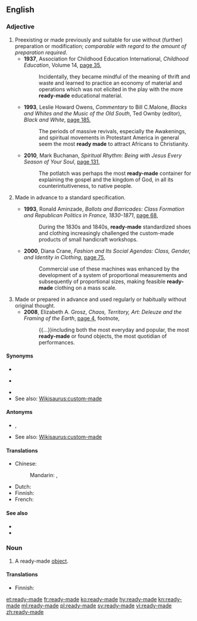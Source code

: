 {{also|readymade}}
==English==

===Adjective===
{{en-adj}}

# Preexisting or made previously and suitable for use without (further) preparation or modification; ''comparable with regard to the amount of preparation required''.
#* '''1937''', Association for Childhood Education International, ''Childhood Education'', Volume 14, [https://books.google.com.au/books?id=nM0VAQAAIAAJ&q=%22the+more%7Cmost+ready-made%22&dq=%22the+more%7Cmost+ready-made%22&hl=en&sa=X&ei=su7yVN4uz_nxBbzzgcAE&redir_esc=y page 35],
#*: Incidentally, they became mindful of the meaning of thrift and waste and learned to practice an economy of material and operations which was not elicited in the play with the more '''ready-made''' educational material.
#* '''1993''', Leslie Howard Owens, ''Commentary'' to Bill C.Malone, ''Blacks and Whites and the Music of the Old South'', Ted Ownby (editor), ''Black and White'', [https://books.google.com.au/books?id=cM93Z7Mq06AC&pg=PA185&dq=%22the+more%7Cmost+ready-made%22&hl=en&sa=X&ei=su7yVN4uz_nxBbzzgcAE&redir_esc=y#v=onepage&q=%22the%20more%7Cmost%20ready-made%22&f=false page 185],
#*: The periods of massive revivals, especially the Awakenings, and spiritual movements in Protestant America in general seem the most '''ready made''' to attract Africans to Christianity.
#* '''2010''', Mark Buchanan, ''Spiritual Rhythm: Being with Jesus Every Season of Your Soul'', [https://books.google.com.au/books?id=V7yPcPiSr18C&pg=PA131&dq=%22the+more%7Cmost+ready-made%22&hl=en&sa=X&ei=su7yVN4uz_nxBbzzgcAE&redir_esc=y#v=onepage&q=%22the%20more%7Cmost%20ready-made%22&f=false page 131],
#*: The potlatch was perhaps the most '''ready-made''' container for explaining the gospel and the kingdom of God, in all its counterintuitiveness, to native people.
# {{lb|en|uncomparable}} Made in advance to a standard specification.
#* '''1993''', Ronald Aminzade, ''Ballots and Barricades: Class Formation and Republican Politics in France, 1830-1871'', [https://books.google.com.au/books?id=kTbybLDLPiAC&pg=PA68&dq=%22ready-made%22&hl=en&sa=X&ei=cA7zVJmmBaK2mwXClILoDw&redir_esc=y#v=onepage&q=%22ready-made%22&f=false page 68],
#*: During the 1830s and 1840s, '''ready-made''' standardized shoes and clothing increasingly challenged the custom-made products of small handicraft workshops.
#* '''2000''', Diana Crane, ''Fashion and Its Social Agendas: Class, Gender, and Identity in Clothing'', [https://books.google.com.au/books?id=vphcHONAXmwC&pg=PA75&dq=%22ready-made%22&hl=en&sa=X&ei=cA7zVJmmBaK2mwXClILoDw&redir_esc=y#v=onepage&q=%22ready-made%22&f=false page 75],
#*: Commercial use of these machines was enhanced by the development of a system of proportional measurements and subsequently of proportional sizes, making feasible '''ready-made''' clothing on a mass scale.
# Made or prepared in advance and used regularly or habitually without original thought.
#* '''2008''', Elizabeth A. Grosz, ''Chaos, Territory, Art: Deleuze and the Framing of the Earth'', [https://books.google.com.au/books?id=OWd-Q8a2n2UC&pg=PA4&dq=%22the+more%7Cmost+ready-made%22&hl=en&sa=X&ei=su7yVN4uz_nxBbzzgcAE&redir_esc=y#v=onepage&q=%22the%20more%7Cmost%20ready-made%22&f=false page 4], footnote,
#*: {{...}}including both the most everyday and popular, the most '''ready-made''' or found objects, the most quotidian of performances.

====Synonyms====
* {{sense|suitable for use without (further) preparation or modification}}
* {{sense|made to standard specification}} {{l|en|off-the-peg}}
* {{sense|used regularly or repeated habitually without original thought}}
* See also: [[Wikisaurus:custom-made]]

====Antonyms====
* {{sense|made to standard specification}} {{l|en|custom-made}}, {{l|en|made-to-order}}
* See also: [[Wikisaurus:custom-made]]

====Translations====
{{trans-top|made in advance}}
* Chinese:
*: Mandarin: {{t+|cmn|現成|alt=現成的|sc=Hani}}, {{t+|cmn|现成|alt=现成的|tr=xiànchéng de|sc=Hani}}
{{trans-mid}}
* Dutch: {{t|nl|kant en klaar}}
* Finnish: {{t+|fi|valmis|alt=valmis-}}
* French: {{t+|fr|tout fait}}
{{trans-bottom}}

====See also====
* {{l|en|pre-cooked}}
* {{l|en|ready-to-wear}}

===Noun===
{{en-noun}}

# A ready-made [[object]].

====Translations====
{{trans-top|ready-made object}}
* Finnish: {{t|fi|valmistavara}}
{{trans-mid}}
{{trans-bottom}}

[[et:ready-made]]
[[fr:ready-made]]
[[ko:ready-made]]
[[hy:ready-made]]
[[kn:ready-made]]
[[ml:ready-made]]
[[pl:ready-made]]
[[sv:ready-made]]
[[vi:ready-made]]
[[zh:ready-made]]